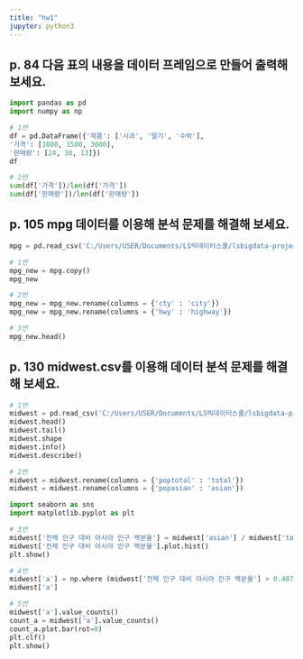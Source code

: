```yaml
---
title: "hw1"
jupyter: python3
---
```


## p. 84 다음 표의 내용을 데이터 프레임으로 만들어 출력해 보세요.

``` python
import pandas as pd
import numpy as np

# 1번
df = pd.DataFrame({'제품': ['사과', '딸기', '수박'],
'가격': [1800, 1500, 3000],
'판매량': [24, 38, 13]})
df

# 2번
sum(df['가격'])/len(df['가격'])
sum(df['판매량'])/len(df['판매량'])

```

## p. 105 mpg 데이터를 이용해 분석 문제를 해결해 보세요.
``` python
mpg = pd.read_csv('C:/Users/USER/Documents/LS빅데이터스쿨/lsbigdata-project1/data/mpg.csv')

# 1번
mpg_new = mpg.copy()
mpg_new

# 2번
mpg_new = mpg_new.rename(columns = {'cty' : 'city'})
mpg_new = mpg_new.rename(columns = {'hwy' : 'highway'})

# 3번
mpg_new.head()

```

## p. 130 midwest.csv를 이용해 데이터 분석 문제를 해결해 보세요.
``` python

# 1번
midwest = pd.read_csv('C:/Users/USER/Documents/LS빅데이터스쿨/lsbigdata-project1/data/midwest.csv')
midwest.head()
midwest.tail()
midwest.shape
midwest.info()
midwest.describe()

# 2번
midwest = midwest.rename(columns = {'poptotal' : 'total'})
midwest = midwest.rename(columns = {'popasian' : 'asian'})

import seaborn as sns
import matplotlib.pyplot as plt

# 3번
midwest['전체 인구 대비 아시아 인구 백분율'] = midwest['asian'] / midwest['total'] *100
midwest['전체 인구 대비 아시아 인구 백분율'].plot.hist()
plt.show()

# 4번
midwest['a'] = np.where (midwest['전체 인구 대비 아시아 인구 백분율'] > 0.4872, 'large', 'small')
midwest['a']

# 5번
midwest['a'].value_counts()
count_a = midwest['a'].value_counts()
count_a.plot.bar(rot=0)
plt.clf()
plt.show()


```













